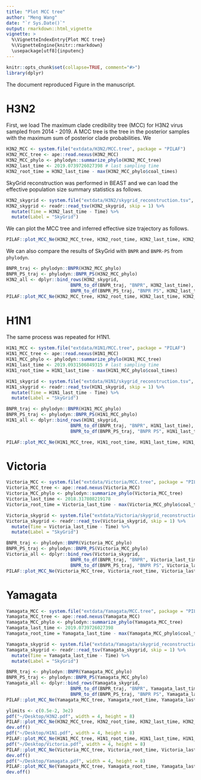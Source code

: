 ```yaml
---
title: "Plot MCC tree"
author: "Meng Wang"
date: "`r Sys.Date()`"
output: rmarkdown::html_vignette
vignette: >
  %\VignetteIndexEntry{Plot MCC tree}
  %\VignetteEngine{knitr::rmarkdown}
  \usepackage[utf8]{inputenc}
---
```



```r
knitr::opts_chunk$set(collapse=TRUE, comment="#>")
library(dplyr)
```

The document reproduced Figure in the manuscript. 

# H3N2

First, we load The maximum clade credibility tree (MCC) for H3N2 virus sampled from 2014 - 2019. A MCC tree is the tree in the posterior samples with the maximum sum of posterior clade probabilities. We 

```r
H3N2_MCC <- system.file("extdata/H3N2/MCC.tree", package = "PILAF")
H3N2_MCC_tree <- ape::read.nexus(H3N2_MCC)
H3N2_MCC_phylo <- phylodyn::summarize_phylo(H3N2_MCC_tree)
H3N2_last_time <- 2019.0739726027398 # last sampling time
H3N2_root_time = H3N2_last_time - max(H3N2_MCC_phylo$coal_times)
```

SkyGrid reconstruction was performed in BEAST and we can load the effective population size summary statistics as follows. 

```r
H3N2_skygrid <- system.file("extdata/H3N2/skygrid_reconstruction.tsv", package = "PILAF")
H3N2_skygrid <- readr::read_tsv(H3N2_skygrid, skip = 1) %>%
  mutate(Time = H3N2_last_time - Time) %>% 
  mutate(Label = "SkyGrid")
```

We can plot the MCC tree and inferred effective size trajectory as follows. 

```r
PILAF::plot_MCC_Ne(H3N2_MCC_tree, H3N2_root_time, H3N2_last_time, H3N2_skygrid, breaks = seq(2013, 2019))
```

We can also compare the results of SkyGrid with `BNPR` and `BNPR-PS` from `phylodyn`. 

```r
BNPR_traj <- phylodyn::BNPR(H3N2_MCC_phylo)
BNPR_PS_traj <- phylodyn::BNPR_PS(H3N2_MCC_phylo)
H3N2_all <- dplyr::bind_rows(H3N2_skygrid, 
                        BNPR_to_df(BNPR_traj, "BNPR", H3N2_last_time),
                        BNPR_to_df(BNPR_PS_traj, "BNPR PS", H3N2_last_time))
PILAF::plot_MCC_Ne(H3N2_MCC_tree, H3N2_root_time, H3N2_last_time, H3N2_all, main = "A/H3N2", breaks = seq(2013, 2019), c(1.3, 3))
```

# H1N1

The same process was repeated for H1N1. 

```r
H1N1_MCC <- system.file("extdata/H1N1/MCC.tree", package = "PILAF")
H1N1_MCC_tree <- ape::read.nexus(H1N1_MCC)
H1N1_MCC_phylo <- phylodyn::summarize_phylo(H1N1_MCC_tree)
H1N1_last_time <- 2019.0931506849315 # last sampling time
H1N1_root_time = H1N1_last_time - max(H1N1_MCC_phylo$coal_times)

H1N1_skygrid <- system.file("extdata/H1N1/skygrid_reconstruction.tsv", package = "PILAF")
H1N1_skygrid <- readr::read_tsv(H1N1_skygrid, skip = 1) %>%
  mutate(Time = H1N1_last_time - Time) %>% 
  mutate(Label = "SkyGrid")

BNPR_traj <- phylodyn::BNPR(H1N1_MCC_phylo)
BNPR_PS_traj <- phylodyn::BNPR_PS(H1N1_MCC_phylo)
H1N1_all <- dplyr::bind_rows(H1N1_skygrid, 
                        BNPR_to_df(BNPR_traj, "BNPR", H1N1_last_time),
                        BNPR_to_df(BNPR_PS_traj, "BNPR PS", H1N1_last_time))

PILAF::plot_MCC_Ne(H1N1_MCC_tree, H1N1_root_time, H1N1_last_time, H1N1_all, main = "A/H1N1", breaks = seq(2013, 2019), c(1, 3))
```

# Victoria

```r
Victoria_MCC <- system.file("extdata/Victoria/MCC.tree", package = "PILAF")
Victoria_MCC_tree <- ape::read.nexus(Victoria_MCC)
Victoria_MCC_phylo <- phylodyn::summarize_phylo(Victoria_MCC_tree)
Victoria_last_time <- 2018.317808219178 
Victoria_root_time = Victoria_last_time - max(Victoria_MCC_phylo$coal_times)

Victoria_skygrid <- system.file("extdata/Victoria/skygrid_reconstruction.tsv", package = "PILAF")
Victoria_skygrid <- readr::read_tsv(Victoria_skygrid, skip = 1) %>%
  mutate(Time = Victoria_last_time - Time) %>% 
  mutate(Label = "SkyGrid")

BNPR_traj <- phylodyn::BNPR(Victoria_MCC_phylo)
BNPR_PS_traj <- phylodyn::BNPR_PS(Victoria_MCC_phylo)
Victoria_all <- dplyr::bind_rows(Victoria_skygrid, 
                        BNPR_to_df(BNPR_traj, "BNPR", Victoria_last_time),
                        BNPR_to_df(BNPR_PS_traj, "BNPR PS", Victoria_last_time))
PILAF::plot_MCC_Ne(Victoria_MCC_tree, Victoria_root_time, Victoria_last_time, Victoria_all, main = "B/Victoria", breaks = seq(2013, 2019), c(1, 3))
```

# Yamagata

```r
Yamagata_MCC <- system.file("extdata/Yamagata/MCC.tree", package = "PILAF")
Yamagata_MCC_tree <- ape::read.nexus(Yamagata_MCC)
Yamagata_MCC_phylo <- phylodyn::summarize_phylo(Yamagata_MCC_tree)
Yamagata_last_time <- 2019.0739726027398 
Yamagata_root_time = Yamagata_last_time - max(Yamagata_MCC_phylo$coal_times)

Yamagata_skygrid <- system.file("extdata/Yamagata/skygrid_reconstruction.tsv", package = "PILAF")
Yamagata_skygrid <- readr::read_tsv(Yamagata_skygrid, skip = 1) %>%
  mutate(Time = Yamagata_last_time - Time) %>% 
  mutate(Label = "SkyGrid")

BNPR_traj <- phylodyn::BNPR(Yamagata_MCC_phylo)
BNPR_PS_traj <- phylodyn::BNPR_PS(Yamagata_MCC_phylo)
Yamagata_all <- dplyr::bind_rows(Yamagata_skygrid, 
                        BNPR_to_df(BNPR_traj, "BNPR", Yamagata_last_time),
                        BNPR_to_df(BNPR_PS_traj, "BNPR PS", Yamagata_last_time))
PILAF::plot_MCC_Ne(Yamagata_MCC_tree, Yamagata_root_time, Yamagata_last_time, Yamagata_all, main = "B/Yamagata", breaks = seq(2013, 2019), c(1, 3))
```

```r
ylimits <- c(0.5e-2, 3e2)
pdf("~/Desktop/H3N2.pdf", width = 4, height = 8)
PILAF::plot_MCC_Ne(H3N2_MCC_tree, H3N2_root_time, H3N2_last_time, H3N2_all, main = "A/H3N2", breaks = seq(2013, 2019, by = 2), c(1.3, 3), ylimits = ylimits)
dev.off()
pdf("~/Desktop/H1N1.pdf", width = 4, height = 8)
PILAF::plot_MCC_Ne(H1N1_MCC_tree, H1N1_root_time, H1N1_last_time, H1N1_all, main = "A/H1N1", breaks = seq(2013, 2019, by = 2), c(1.3, 3), ylimits = ylimits)
pdf("~/Desktop/Victoria.pdf", width = 4, height = 8)
PILAF::plot_MCC_Ne(Victoria_MCC_tree, Victoria_root_time, Victoria_last_time, Victoria_all, main = "B/Victoria", breaks = seq(2014, 2018), c(1.3, 3), ylimits = ylimits)
dev.off()
pdf("~/Desktop/Yamagata.pdf", width = 4, height = 8)
PILAF::plot_MCC_Ne(Yamagata_MCC_tree, Yamagata_root_time, Yamagata_last_time, Yamagata_all, main = "B/Yamagata", breaks = seq(2014, 2019), c(1.3, 3), mask_range = c(2018.3, 2020), ylimits = ylimits)
dev.off()
```
